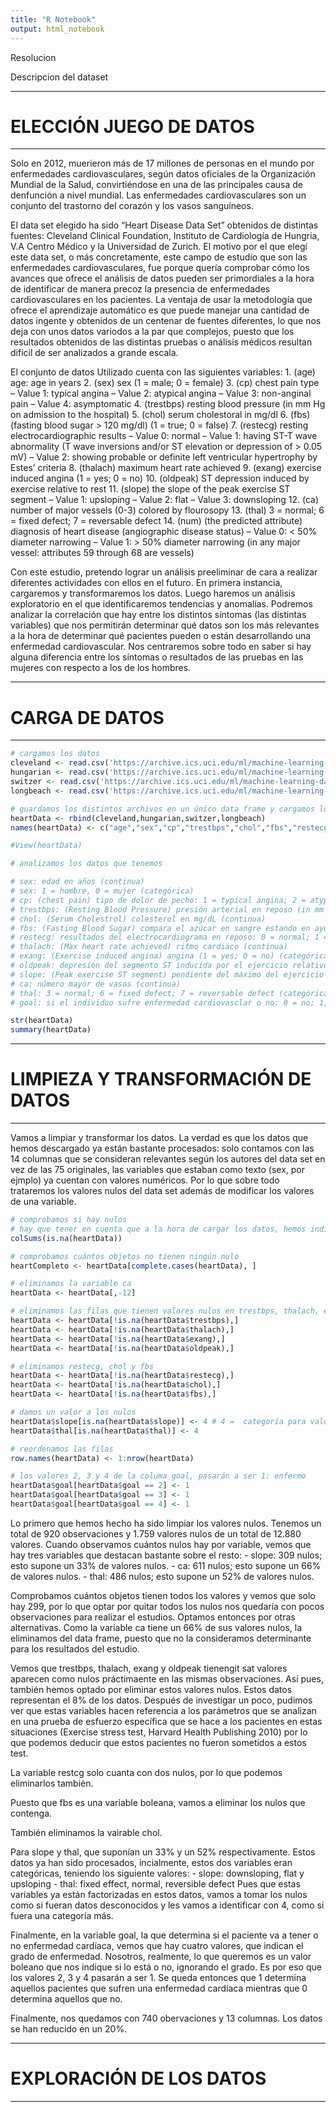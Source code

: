 ```yaml
---
title: "R Notebook"
output: html_notebook
---
```


Resolucion

Descripcion del dataset

***
# ELECCIÓN JUEGO DE DATOS
***
Solo en 2012, muerieron más de 17 millones de personas en el mundo por enfermedades cardiovasculares, según datos oficiales de la Organización Mundial de la Salud, convirtiéndose en una de las principales causa de denfunción a nivel mundial. Las enfermedades cardiovasculares son un conjunto del trastorno del corazón y los vasos sanguíneos. 

El data set elegido ha sido "Heart Disease Data Set" obtenidos de distintas fuentes: Cleveland Clinical Foundation, Instituto de Cardiología de Hungria, V.A Centro Médico y la Universidad de Zurich. El motivo por el que elegí este data set, o más concretamente, este campo de estudio que son las enfermedades cardiovasculares, fue porque quería comprobar cómo los avances que ofrece el análisis de datos pueden ser primordiales a la hora de identificar de manera precoz la presencia de enfermedades cardiovasculares en los pacientes. La ventaja de usar la metodología que ofrece el aprendizaje automático es que puede manejar una cantidad de datos ingente y obtenidos de un centenar de fuentes diferentes, lo que nos deja con unos datos variodos a la par que complejos, puesto que los resultados obtenidos de las distintas pruebas o análisis médicos resultan difícil de ser analizados a grande escala.


El conjunto de datos Utilizado cuenta con las siguientes variables:
1. (age) age: age in years
2. (sex) sex (1 = male; 0 = female)
3. (cp) chest pain type
-- Value 1: typical angina
-- Value 2: atypical angina
-- Value 3: non-anginal pain
-- Value 4: asymptomatic
4. (trestbps) resting blood pressure (in mm Hg on admission to the hospital)
5. (chol) serum cholestoral in mg/dl
6. (fbs) (fasting blood sugar > 120 mg/dl) (1 = true; 0 = false)
7. (restecg) resting electrocardiographic results
-- Value 0: normal
-- Value 1: having ST-T wave abnormality (T wave inversions and/or ST elevation or depression of > 0.05 mV)
-- Value 2: showing probable or definite left ventricular hypertrophy by Estes' criteria
8. (thalach) maximum heart rate achieved
9. (exang) exercise induced angina (1 = yes; 0 = no)
10. (oldpeak) ST depression induced by exercise relative to rest
11. (slope) the slope of the peak exercise ST segment
-- Value 1: upsloping
-- Value 2: flat
-- Value 3: downsloping
12. (ca) number of major vessels (0-3) colored by flourosopy
13. (thal) 3 = normal; 6 = fixed defect; 7 = reversable defect
14. (num) (the predicted attribute) diagnosis of heart disease (angiographic disease status)
-- Value 0: < 50% diameter narrowing
-- Value 1: > 50% diameter narrowing
(in any major vessel: attributes 59 through 68 are vessels)

Con este estudio, pretendo lograr un análisis preeliminar de cara a realizar diferentes actividades con ellos en el futuro. En primera instancia, cargaremos y transformaremos los datos. Luego haremos un análisis exploratorio en el que identificaremos tendencias y anomalías. Podremos analizar la correlación que hay entre los distintos síntomas (las distintas variables) que nos permitirán determinar qué datos son los más relevantes a la hora de determinar qué pacientes pueden o están desarrollando una enfermedad cardiovascular. Nos centraremos sobre todo en saber si hay alguna diferencia entre los síntomas o resultados de las pruebas en las mujeres con respecto a los de los hombres.


***
# CARGA DE DATOS
***
```r

# cargamos los datos
cleveland <- read.csv('https://archive.ics.uci.edu/ml/machine-learning-databases/heart-disease/processed.cleveland.data',na = "?",stringsAsFactors = FALSE, header = FALSE)
hungarian <- read.csv('https://archive.ics.uci.edu/ml/machine-learning-databases/heart-disease/processed.hungarian.data',na = "?",stringsAsFactors = FALSE, header = FALSE)
switzer <- read.csv('https://archive.ics.uci.edu/ml/machine-learning-databases/heart-disease/processed.switzerland.data',na = "?",stringsAsFactors = FALSE, header = FALSE)
longbeach <- read.csv('https://archive.ics.uci.edu/ml/machine-learning-databases/heart-disease/processed.va.data',na = "?",stringsAsFactors = FALSE, header = FALSE)

# guardamos los distintos archivos en un único data frame y cargamos los nombres
heartData <- rbind(cleveland,hungarian,switzer,longbeach)
names(heartData) <- c("age","sex","cp","trestbps","chol","fbs","restecg","thalach","exang","oldpeak","slope","ca","thal","goal")

#View(heartData)

# analizamos los datos que tenemos

# sex: edad en años (continua)
# sex: 1 = hombre, 0 = mujer (categórica)
# cp: (chest pain) tipo de dolor de pecho: 1 = typical angina; 2 = atypical angina; 3 = non-anginal pain; 4 = asymptotic (categórica)
# trestbps: (Resting Blood Pressure) presión arterial en reposo (in mm Hg a la hora de ser ingresado en el hospital) (continua)
# chol: (Serum Cholestrol) colesterol en mg/dL (continua)
# fbs: (Fasting Blood Sugar) compara el azúcar en sangre estando en ayunas > 120 mg/dl (1 = true, 0 = false) (categórica)
# restecg: resultados del electrocardiograma en reposo: 0 = normal; 1 = havingST-T wave abnormality; 2 = left ventricular hyperthrophy (categórica)
# thalach: (Max heart rate achieved) ritmo cardiaco (continua)
# exang: (Exercise induced angina) angina (1 = yes; 0 = no) (categórica)
# oldpeak: depresión del segmento ST inducida por el ejercicio relativo al reposo (continua)
# slope: (Peak exercise ST segment) pendiente del máximo del ejercicio del segmento ST: 1 = upsloping; 2 = flat; 3 = downsloping (categórica)
# ca: número mayor de vasos (continua)
# thal: 3 = normal; 6 = fixed defect; 7 = reversable defect (categórica)
# goal: si el individuo sufre enfermedad cardiovasclar o no: 0 = no; 1,2,3,4 = sí (categórica)

str(heartData)
summary(heartData)

```


***
# LIMPIEZA Y TRANSFORMACIÓN DE DATOS
***

Vamos a limpiar y transformar los datos. La verdad es que los datos que hemos descargado ya están bastante procesados: solo contamos con las 14 columnas que se consideran relevantes según los autores del data set en vez de las 75 originales, las variables que estaban como texto (sex, por ejmplo) ya cuentan con valores numéricos. Por lo que sobre todo trataremos los valores nulos del data set además de modificar los valores de una variable.

```r

# comprobamos si hay nulos
# hay que tener en cuenta que a la hora de cargar los datos, hemos indicado que lea como valores nulos allí donde aparezca "?"
colSums(is.na(heartData)) 

# comprobamos cuántos objetos no tienen ningún nulo
heartCompleto <- heartData[complete.cases(heartData), ]

# eliminamos la variable ca
heartData <- heartData[,-12]

# eliminamos las filas que tienen valores nulos en trestbps, thalach, exang y oldpeak
heartData <- heartData[!is.na(heartData$trestbps),]
heartData <- heartData[!is.na(heartData$thalach),]
heartData <- heartData[!is.na(heartData$exang),]
heartData <- heartData[!is.na(heartData$oldpeak),]

# eliminamos restecg, chol y fbs
heartData <- heartData[!is.na(heartData$restecg),]
heartData <- heartData[!is.na(heartData$chol),]
heartData <- heartData[!is.na(heartData$fbs),]

# damos un valor a los nulos
heartData$slope[is.na(heartData$slope)] <- 4 # 4 =  categoría para valores desconocidos
heartData$thal[is.na(heartData$thal)] <- 4

# reordenamos las filas
row.names(heartData) <- 1:nrow(heartData)

# los valores 2, 3 y 4 de la columa goal, pasarán a ser 1: enfermo
heartData$goal[heartData$goal == 2] <- 1
heartData$goal[heartData$goal == 3] <- 1
heartData$goal[heartData$goal == 4] <- 1

```

Lo primero que hemos hecho ha sido limpiar los valores nulos. Tenemos un total de 920 observaciones y 1.759 valores nulos de un total de 12.880 valores. Cuando observamos cuántos nulos hay por variable, vemos que hay tres variables que destacan bastante sobre el resto:
- slope: 309 nulos; esto supone un 33% de valores nulos.
- ca: 611 nulos; esto supone un 66% de valores nulos.
- thal: 486 nulos; esto supone un 52% de valores nulos.

Comprobamos cuántos objetos tienen todos los valores y vemos que solo hay 299, por lo que optar por quitar todos los nulos nos quedaría con pocos observaciones para realizar el estudios. Optamos entonces por otras alternativas.
Como la variable ca tiene un 66% de sus valores nulos, la eliminamos del data frame, puesto que no la consideramos determinante para los resultados del estudio.

Vemos que trestbps, thalach, exang y oldpeak tienengit sat valores aparecen como nulos práctimaente en las mismas observaciones. Así pues, también hemos optado por eliminar estos valores nulos. Estos datos representan el 8% de los datos. Después de investigar un poco, pudimos ver que estas variables hacen referencia a los parámetros que se analizan en una prueba de esfuerzo específica que se hace a los pacientes en estas situaciones (Exercise stress test, Harvard Health Publishing 2010) por lo que podemos deducir que estos pacientes no fueron sometidos a estos test.

La variable restcg solo cuanta con dos nulos, por lo que podemos eliminarlos también.

Puesto que fbs es una variable boleana, vamos a eliminar los nulos que contenga.

También eliminamos la vairable chol.

Para slope y thal, que suponían un 33% y un 52% respectivamente. Estos datos ya han sido procesados, incialmente, estos dos variables eran categóricas, teniendo los siguiente valores: 
- slope: downsloping, flat y upsloping
- thal: fixed effect, normal, reversible defect
Pues que estas variables ya están factorizadas en estos datos, vamos a tomar los nulos como si fueran datos desconocidos y les vamos a identificar con 4, como si fuera una categoría más.

Finalmente, en la variable goal, la que determina si el paciente va a tener o no enfermedad cardíaca, vemos que hay cuatro valores, que indican el grado de enfermedad. Nosotros, realmente, lo que queremos es un valor boleano que nos indique si lo está o no, ignorando el grado. Es por eso que los valores 2, 3 y 4 pasarán a ser 1. Se queda entonces que 1 determina aquellos pacientes que sufren una enfermedad cardíaca mientras que 0 determina aquellos que no.

Finalmente, nos quedamos con 740 obervaciones y 13 columnas. Los datos se han reducido en un 20%.

***
# EXPLORACIÓN DE LOS DATOS
***

